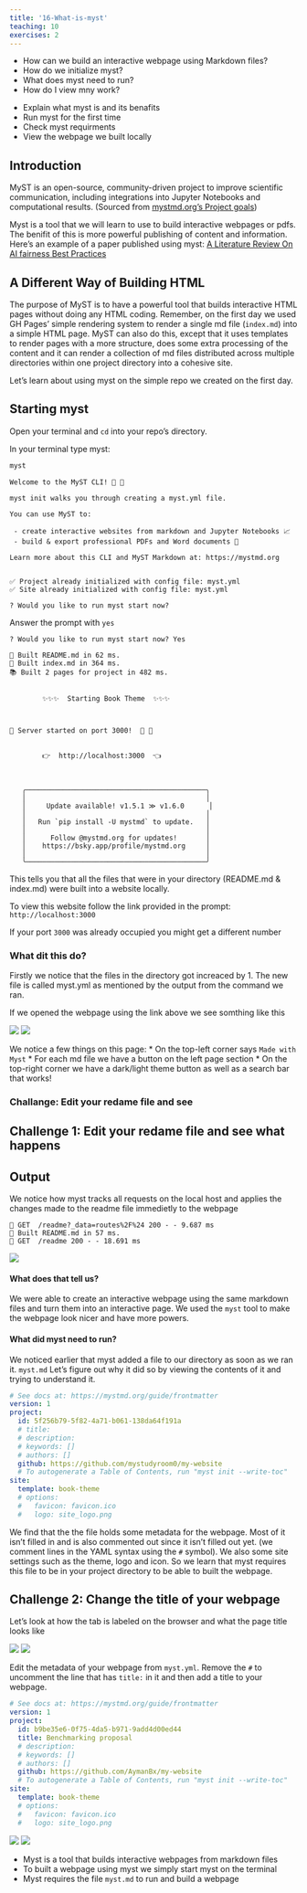 ```yaml
---
title: '16-What-is-myst'
teaching: 10
exercises: 2
---
```


:::::::::::::::::::::::::::::::::::::: questions 

- How can we build an interactive webpage using Markdown files?
- How do we initialize myst?
- What does myst need to run?
- How do I view mny work?

::::::::::::::::::::::::::::::::::::::::::::::::

::::::::::::::::::::::::::::::::::::: objectives

- Explain what myst is and its benafits
- Run myst for the first time
- Check myst requirments
- View the webpage we built locally 

::::::::::::::::::::::::::::::::::::::::::::::::

## Introduction

MyST is an open-source, community-driven project to improve scientific communication, including integrations into Jupyter Notebooks and computational results. (Sourced from [mystmd.org's Project goals](https://mystmd.org/guide#project-goals))

Myst is a tool that we will learn to use to build interactive webpages or pdfs. The benifit of this is more powerful publishing of content and information.
Here's an example of a paper published using myst: [A Literature Review On AI fairness Best Practices](https://ml4sts.com/fairml-bestpractices/)

## A Different Way of Building HTML
The purpose of MyST is to have a powerful tool that builds interactive HTML pages without doing any HTML coding.
Remember, on the first day we used GH Pages' simple rendering system to render a single md file (`index.md`) into a simple HTML page.
MyST can also do this, except that it uses templates to render pages with a more structure, does some extra processing of the content and it can render a collection of md files distributed across multiple directories within one project directory into a cohesive site.


Let's learn about using myst on the simple repo we created on the first day.

## Starting myst
Open your terminal and `cd` into your repo's directory.

In your terminal type myst:
```bash
myst
```
```
Welcome to the MyST CLI! 🎉 🚀

myst init walks you through creating a myst.yml file.

You can use MyST to:

 - create interactive websites from markdown and Jupyter Notebooks 📈
 - build & export professional PDFs and Word documents 📄

Learn more about this CLI and MyST Markdown at: https://mystmd.org


✅ Project already initialized with config file: myst.yml
✅ Site already initialized with config file: myst.yml

? Would you like to run myst start now? 
```
Answer the prompt with `yes`
```
? Would you like to run myst start now? Yes
```
```
📖 Built README.md in 62 ms.
📖 Built index.md in 364 ms.
📚 Built 2 pages for project in 482 ms.


        ✨✨✨  Starting Book Theme  ✨✨✨



🔌 Server started on port 3000!  🥳 🎉


        👉  http://localhost:3000  👈



   ╭────────────────────────────────────────────╮
   │                                            │
   │     Update available! v1.5.1 ≫ v1.6.0      │
   │                                            │
   │   Run `pip install -U mystmd` to update.   │
   │                                            │
   │      Follow @mystmd.org for updates!       │
   │    https://bsky.app/profile/mystmd.org     │
   │                                            │
   ╰────────────────────────────────────────────╯
   ```

This tells you that all the files that were in your directory (README.md & index.md) were built into a website locally.

To view this website follow the link provided in the prompt:
`http://localhost:3000`

::::: callout
If your port `3000` was already occupied you might get a different number
:::::


### What dit this do?
Firstly we notice that the files in the directory got increaced by 1. The new file is called myst.yml as mentioned by the output from the command we ran.

If we opened the webpage using the link above we see somthing like this

![](fig\myst_page.png)
![](fig\myst_page2.png)

We notice a few things on this page:
* On the top-left corner says `Made with Myst`
* For each md file we have a button on the left page section 
* On the top-right corner we have a dark/light theme button as well as a search bar that works!


### Challange: Edit your redame file and see

::::::::::::::::::::::::::::::::::::: challenge 

## Challenge 1: Edit your redame file and see what happens


:::::::::::::::::::::::: solution 

## Output
 
We notice how myst tracks all requests on the local host and applies the changes made to the readme file immedietly to the webpage
```output
💌 GET  /readme?_data=routes%2F%24 200 - - 9.687 ms
📖 Built README.md in 57 ms.
💌 GET  /readme 200 - - 18.691 ms
```

![](fig\myst_page3.png)

:::::::::::::::::::::::::::::::::
::::::::::::::::::::::::::::::::::::::::::::::::



#### What does that tell us?
We were able to create an interactive webpage using the same markdown files and turn them into an interactive page. We used the `myst` tool to make the webpage look nicer and have more powers.

#### What did myst need to run?
We noticed earlier that myst added a file to our directory as soon as we ran it. `myst.md`
Let's figure out why it did so by viewing the contents of it and trying to understand it.

```yaml
# See docs at: https://mystmd.org/guide/frontmatter
version: 1
project:
  id: 5f256b79-5f82-4a71-b061-138da64f191a
  # title:
  # description:
  # keywords: []
  # authors: []
  github: https://github.com/mystudyroom0/my-website
  # To autogenerate a Table of Contents, run "myst init --write-toc"
site:
  template: book-theme
  # options:
  #   favicon: favicon.ico
  #   logo: site_logo.png
  ```


We find that the the file holds some metadata for the webpage. Most of it isn't filled in and is also commented out since it isn't filled out yet. (we comment lines in the YAML syntax using the `#` symbol). We also some site settings such as the theme, logo and icon.
So we learn that myst requires this file to be in your project directory to be able to built the webpage.


::::::::::::::::::::::::::::::::::::: challenge 

## Challenge 2: Change the title of your webpage

:::::::::::::::::::::::: solution 

Let's look at how the tab is labeled on the browser and what the page title looks like 

![](fig\tab-label.png)
![](fig\webpage-title.png)

Edit the metadata of your webpage from ` myst.yml`. Remove the `#` to uncomment the line that has `title:` in it and then add a title to your webpage.

```yaml
# See docs at: https://mystmd.org/guide/frontmatter
version: 1
project:
  id: b9be35e6-0f75-4da5-b971-9add4d00ed44
  title: Benchmarking proposal
  # description:
  # keywords: []
  # authors: []
  github: https://github.com/AymanBx/my-website
  # To autogenerate a Table of Contents, run "myst init --write-toc"
site:
  template: book-theme
  # options:
  #   favicon: favicon.ico
  #   logo: site_logo.png
```

![](fig\tab-label-changed.png)
![](fig\webpage-title-changed.png)

:::::::::::::::::::::::::::::::::
::::::::::::::::::::::::::::::::::::::::::::::::

::::::::::::::::::::::::::::::::::::: keypoints 

- Myst is a tool that builds interactive webpages from markdown files 
- To built a webpage using myst we simply start myst on the terminal
- Myst requires the file `myst.md` to run and build a webpage

::::::::::::::::::::::::::::::::::::::::::::::::

 